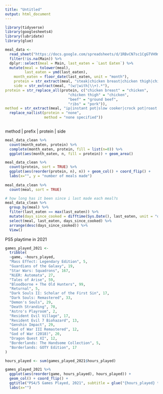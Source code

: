 ```yaml
---
title: "Untitled"
output: html_document
---
```


```r
library(tidyverse)
library(googlesheets4)
library(lubridate)
library(glue)
```

```r
meal_data <-
  read_sheet("https://docs.google.com/spreadsheets/d/1RBvCN7sc1CgGTVH9mnHADmJ6OflK0mAFMJGLt60CXog/edit#gid=0") %>%
  filter(!is.na(Main)) %>%
  dplyr::select(meal = Main, last_eaten = `Last Eaten`) %>%
  mutate(meal = tolower(meal),
         last_eaten = ymd(last_eaten),
    month_eaten = floor_date(last_eaten, unit = "month"),
    protein = str_extract(meal, "steak|chicken breast|chicken thigh|chicken|pork|sausage|beef|turkey|bacon|chorizo|fish|tilapia|barbacoa|ribs"),
    side = str_extract(meal, "(w/|with|\\+).*"),
protein = str_replace_all(protein, c("chicken breast" = "chicken",
                             "chicken thigh" = "chicken",
                             "beef" = "ground beef",
                             "ribs" = "pork")),
method = str_extract(meal, "ip|instant pot|slow cooker|crock pot|roast|sautee|sous vide")) %>%
  replace_na(list(protein = "none",
                  method = "none specified"))
         
```

method | prefix | protein | side

```r


meal_data_clean %>%
  count(month_eaten, protein) %>%
  complete(month_eaten, protein, fill = list(n=0)) %>%
  ggplot(aes(month_eaten, n, fill = protein)) + geom_area()

meal_data_clean %>%
  count(protein, sort = TRUE) %>%
  ggplot(aes(reorder(protein, n), n)) + geom_col() + coord_flip() +
  labs(x="", y = "number of meals made")
  
meal_data_clean %>% 
  count(meal, sort = TRUE)

# how long has it been since i last made each meal?s
meal_data_clean %>%
  group_by(meal) %>%
  filter(last_eaten == max(last_eaten)) %>%
  mutate(days_since_cooked = difftime(Sys.Date(), last_eaten, unit = "days")) %>%
  select(meal, last_eaten, days_since_cooked) %>%
  arrange(desc(days_since_cooked)) %>%
  View()


```


PS5 playtime in 2021 

```r
games_played_2021 <-
  tribble(
  ~game, ~hours_played,
  "Mass Effect: Legendary Edition", 5,
  "Guardians of the Galaxy", 19,
  "Star Wars: Squadrons", 167,
  "NiER: Automata", 27,
  "Tales of Arise", 59,
  "Bloodborne + The Old Hunters", 99,
  "Returnal", 5,
  "Dark Souls II: Scholar of the First Sin", 17,
  "Dark Souls: Remastered", 33,
  "Demon's Souls", 29,
  "Death Stranding", 70,
  "Astro's Playroom", 2,
  "Resident Evil Village", 17,
  "Resident Evil 7 Biohazard", 13,
  "Genshin Impact", 29,
  "God of War III Remastered", 12,
  "God of War (2018)", 20,
  "Dragon Quest XI", 12,
  "Borderlands: The Handsome Collection", 5,
  "Borderlands: GOTY Edition", 17
)

hours_played <- sum(games_played_2021$hours_played)

games_played_2021 %>%
  ggplot(aes(reorder(game, hours_played), hours_played)) +
  geom_col() + coord_flip() +
  ggtitle("PS4/5 Games Played, 2021", subtitle = glue("{hours_played} total hours")) +
  labs(x="")

```


